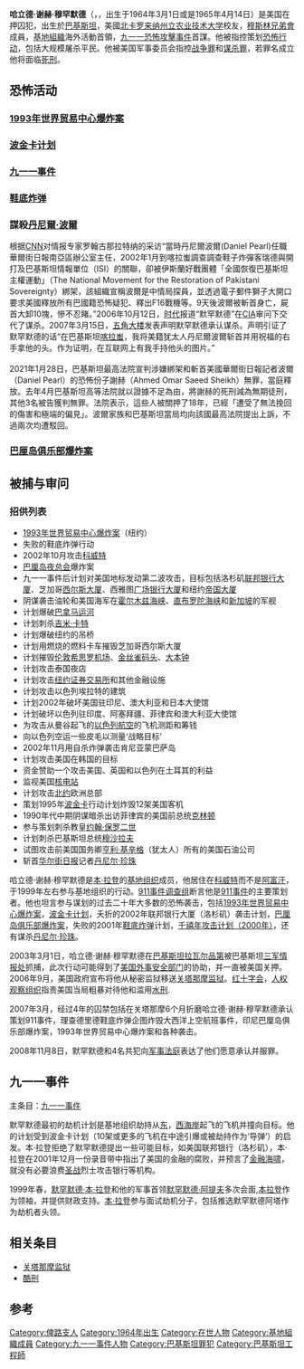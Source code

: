 {{expand language|1=en|page=Khalid Sheikh Mohammed|time=2019-09-01T11:47:10+00:00}}
{{Infobox War on Terror detainee
| name        = 哈立德·谢赫·穆罕默德<br>{{lang-ar|خالد شيخ محمد}}<br>{{lang-en|Khalid Sheikh Mohammed}}
| image       = File:Khalid Shaikh Mohammed after capture.jpg
| image_size  = frameless
| caption     = 哈立德·谢赫·穆罕默德关押在[[关塔那摩监狱|关塔那摩监狱]]，摄于2009年7月。
| birth_date  = {{birth date and age|mf=yes|1964|3|1}}或<br>{{birth date and age|mf=yes|1965|4|14}}<ref name=biography.com>{{cite web |url=http://www.biography.com/articles/Khalid-Sheikh-Mohammed-241188 |title=Khalid Sheikh Mohammed Biography - Facts, Birthday, Life Story |publisher=[[The_Biography_Channel|The Biography Channel]] |accessdate=2012-02-14 |archive-date=2010-08-31 |archive-url=https://web.archive.org/web/20100831082440/http://www.biography.com/articles/Khalid-Sheikh-Mohammed-241188 |dead-url=no }}</ref>
| birth_place = {{PAK}}[[俾路支省|俾路支省]]<ref name=NYTimesGuantanamoDocketISN10024>{{cite news
| url = http://projects.nytimes.com/guantanamo/detainees/10024-khalid-shaikh-mohammed
| title = Guantanamo Docket: Khalid Shaikh Mohammed
| publisher = The New York Times
| date = 2008-11-03
| author = [[Margot_Williams|Margot Williams]]
| accessdate = 
| archive-date = 2014-07-16
| archive-url = https://web.archive.org/web/20140716043406/http://projects.nytimes.com/guantanamo/detainees/10024-khalid-shaikh-mohammed
| dead-url = yes
}}</ref><ref name=HRW>{{cite web

|title=Khalid Sheikh Mohammed

|url=http://www.hrw.org/news/2012/10/26/khalid-sheikh-mohammed

|publisher=[[Human_Rights_Watch|Human Rights Watch]]

|accessdate=2014-08-17

|archive-date=2014-10-28

|archive-url=https://web.archive.org/web/20141028152334/http://www.hrw.org/news/2012/10/26/khalid-sheikh-mohammed

|dead-url=no

}}</ref>或<br>{{KUW}}[[科威特市|科威特市]]<ref name="BBC_16_March_2007">{{cite news|date = 16 March 2007 <!-- 09:25 GMT-->|url = http://news.bbc.co.uk/2/hi/south_asia/2811855.stm|title = Profile: Al-Qaeda 'kingpin'|publisher = BBC|accessdate = 2007-08-28|archive-date = 2003-04-02|archive-url = https://web.archive.org/web/20030402203430/http://news.bbc.co.uk/2/hi/south_asia/2811855.stm|dead-url = no}}</ref><ref name=NNDB>{{cite web|url=http://www.nndb.com/people/429/000027348/|title=Khalid Shaikh Mohammed|work=[[NNDB|NNDB]]|accessdate=23 February 2012|archive-date=2014-07-02|archive-url=https://web.archive.org/web/20140702022051/http://www.nndb.com/people/429/000027348/|dead-url=no}}</ref><ref name=GlobalSecurity.org>{{cite web|url=http://www.globalsecurity.org/security/profiles/khalid_shaikh_mohammed.htm|title=Khalid Shaikh Mohammed|work=GlobalSecurity.org|accessdate=23 February 2012|archive-date=2014-09-15|archive-url=https://web.archive.org/web/20140915233211/http://www.globalsecurity.org/security/profiles/khalid_shaikh_mohammed.htm|dead-url=no}}</ref>
| date_of_arrest      = March 1, 2003
| place_of_arrest     = [[Rawalpindi|Rawalpindi]], [[Pakistan|Pakistan]]
| arresting_authority = Joint team of [[Central_Intelligence_Agency|CIA]] and [[Inter-Services_Intelligence|ISI]]
| citizenship         = {{BIH}}<ref>{{cite web |url=http://www.adnkronos.com/AKI/English/Security/?id=3.0.2928330465 |title=Bosnia: Senior Al-Qaeda figure granted citizenship, says report - Adnkronos Security |publisher=Adnkronos.com |date=2003-04-07 |accessdate=2012-07-17 |archive-date=2012-09-25 |archive-url=https://web.archive.org/web/20120925034318/http://www.adnkronos.com/AKI/English/Security/?id=3.0.2928330465 |dead-url=no }}</ref><br>{{PAK}}<ref name=biography.com/><ref name=NYTimesGuantanamoDocketISN10024/><ref name=HRW/><br>{{KUW}}<ref name=NNDB/><ref name=GlobalSecurity.org/>
| detained_at         = [[CIA|CIA]] [[black_sites|black sites]]; [[Guantanamo_Bay_detention_camp|Guantanamo]]
| id_number           = 10024
| charge              = [[Terrorism|Terrorism]], [[Conspiracy_(crime)|conspiracy]]
| penalty             = 
| status              = Awaiting prosecution
}}

'''哈立德·谢赫·穆罕默德'''（{{lang-ar|خالد شيخ محمد}}，{{lang-en|Khalid Sheikh Mohammed}}，出生于1964年3月1日或是1965年4月14日）是美国在押囚犯，出生於[[巴基斯坦|巴基斯坦]]，美國[[北卡罗来纳州立农业技术大学|北卡罗来纳州立农业技术大学]]校友，[[穆斯林兄弟會|穆斯林兄弟會]]成員，[[基地組織|基地組織]]海外活動首領，[[九一一恐怖攻擊事件|九一一恐怖攻擊事件]]首謀。他被指控策划[[恐怖行动|恐怖行动]]，包括大规模屠杀平民。他被美国军事委员会指控[[战争罪|战争罪]]和[[谋杀罪|谋杀罪]]，若罪名成立他将面临[[死刑|死刑]]。

<!-- 2014-8-6 隐藏
== 早年生活 ==
=== 菲律宾1994-1995 ===
===波斯尼亚1995===
=== 避难卡塔尔 ===
-->

== 恐怖活动 ==
=== [[1993年世界贸易中心爆炸案|1993年世界贸易中心爆炸案]] ===
===[[波金卡计划|波金卡计划]]===
=== [[九一一事件|九一一事件]] ===
===[[鞋底炸弹|鞋底炸弹]]===
=== 謀殺[[丹尼爾·波爾|丹尼爾·波爾]] ===
根据[[CNN|CNN]]对情报专家罗翰古那拉特纳的采访“當時丹尼爾波爾(Daniel Pearl)任職華爾街日報南亞區辦公室主任，2002年1月到喀拉蚩調查調查鞋子炸彈客瑞德與開打及巴基斯坦情報單位（ISI）的關聯，卻被伊斯蘭好戰團體「全國恢復巴基斯坦主權運動」（The National Movement for the Restoration of Pakistani Sovereignty）綁架，該組織宣稱波爾是中情局探員，並透過電子郵件獅子大開口要求美國釋放所有巴國籍恐怖疑犯、釋出F16戰機等。9天後波爾被斬首身亡，屍首大卸10塊，慘不忍睹。”2006年10月12日，[[时代|时代]]报道“默罕默德”在[[CIA|CIA]]审问下交代了谋杀。2007年3月15日，[[五角大楼|五角大楼]]发表声明默罕默德承认谋杀。声明引证了默罕默德的话“在巴基斯坦[[喀拉蚩|喀拉蚩]]，我将美籍犹太人丹尼爾波爾斩首并用祝福的右手拿他的头。作为证明，在互联网上有我手持他头的图片。”<br>
<br>
2021年1月28日，巴基斯坦最高法院宣判涉嫌綁架和斬首美國華爾街日報記者波爾（Daniel Pearl）的恐怖份子謝赫（Ahmed Omar Saeed Sheikh）無罪，當庭釋放。去年4月巴基斯坦高等法院就以證據不足為由，將謝赫的死刑減為無期徒刑，其他3名被告獲判無罪。法院表示，這些人被關押了18年，已經「遭受了無法挽回的傷害和極端的偏見」。波爾家族和巴基斯坦當局均向該國最高法院提出上訴，不過兩次均遭駁回。

=== [[巴厘岛俱乐部爆炸案|巴厘岛俱乐部爆炸案]] ===
== 被捕与审问 ==

===招供列表===
* [[1993年世界贸易中心爆炸案|1993年世界贸易中心爆炸案]]（纽约）
* 失败的鞋底炸弹行动
* 2002年10月攻击[[科威特|科威特]]
* [[巴厘岛|巴厘岛]][[夜总会|夜总会]]爆炸案
* 九一一事件后计划对美国地标发动第二波攻击，目标包括洛杉矶[[联邦银行大厦|联邦银行大厦]]、芝加哥[[西尔斯大厦|西尔斯大厦]]、西雅图[[广场银行大厦|广场银行大厦]]和纽约[[帝国大厦|帝国大厦]]
* 阴谋袭击油轮和美国海军在[[霍尔木兹海峡|霍尔木兹海峡]]、[[直布罗陀海峡|直布罗陀海峡]]和[[新加坡|新加坡]]的军舰
* 计划爆破[[巴拿马运河|巴拿马运河]]
* 计划刺杀[[吉米·卡特|吉米·卡特]]
* 计划爆破纽约的吊桥
* 计划用燃烧的燃料卡车摧毁芝加哥西尔斯大厦
* 计划摧毁[[伦敦希思罗机场|伦敦希思罗机场]]、[[金丝雀码头|金丝雀码头]]、[[大本钟|大本钟]]
* 计划攻击泰国夜店
* 计划攻击[[纽约证券交易所|纽约证券交易所]]和其他金融设施
* 计划攻击以色列埃拉特的建筑
* 计划2002年破坏美国驻印尼、澳大利亚和日本大使馆
* 计划破坏以色列驻印度、阿塞拜疆、菲律宾和澳大利亚大使馆
* 为攻击从曼谷起飞的[[以色列航空|以色列航空]]的飞机测距和筹钱
* 向以色列空运一些皮毛以测量‘战略目标’
* 2002年11月用自杀炸弹袭击肯尼亚蒙巴萨岛
* 计划攻击美国在韩国的目标
* 资金赞助一个攻击美国、英国和以色列在土耳其的利益
* 监视美国[[核电站|核电站]]
* 计划攻击[[北约|北约]]欧洲总部
* 策划1995年[[波金卡|波金卡]]行动计划炸毁12架美国客机
* 1990年代中期阴谋暗杀出访菲律宾的美国前总统[[比尔·克林顿|克林顿]]
* 参与策划刺杀教皇[[约翰·保罗二世|约翰·保罗二世]]
* 计划刺杀巴基斯坦总统[[穆沙拉夫|穆沙拉夫]]
* 试图攻击前美国国务卿[[亨利·基辛格|亨利·基辛格]]（犹太人）所有的美国石油公司
* 斩首[[华尔街日报|华尔街日报]]记者[[丹尼尔·珍珠|丹尼尔·珍珠]]
哈立德·谢赫·穆罕默德是[[本·拉登|本·拉登]]的[[基地组织|基地组织]]成员，他居住在[[科威特|科威特]]而不是[[阿富汗|阿富汗]]，于1999年左右参与基地组织的行动。[[911事件调查组|911事件调查组]]断言他是[[911事件|911事件]]的主要策划者。他也坦言参与谋划的过去二十年大多数的恐怖袭击，包括[[1993年世界贸易中心爆炸案|1993年世界贸易中心爆炸案]]，[[波金卡计划|波金卡计划]]，夭折的2002年联邦银行大厦（洛杉矶）袭击计划，[[巴厘岛俱乐部爆炸案|巴厘岛俱乐部爆炸案]]，失败的2001年[[鞋底炸弹|鞋底炸弹]]计划，[[千禧年攻击计划（2000年）|千禧年攻击计划（2000年）]]，还有谋杀[[丹尼尔·珍珠|丹尼尔·珍珠]]。

2003年3月1日，哈立德·谢赫·穆罕默德在[[巴基斯坦|巴基斯坦]][[拉瓦尔品第|拉瓦尔品第]]被巴基斯坦[[三军情报处|三军情报处]]抓捕，此次行动可能得到了[[美国外事安全部门|美国外事安全部门]]的协助，并一直被美国关押。2006年9月，美国政府宣布将他从秘密监狱移送[[关塔那摩监狱|关塔那摩监狱]]。[[红十字会|红十字会]]，[[人权观察组织|人权观察组织]]指责美国当局粗暴对待他和滥用[[水刑|水刑]].

2007年3月，经过4年的囚禁包括在关塔那摩6个月折磨哈立德·谢赫·穆罕默德承认策划911事件，理查德里德鞋底炸弹企图炸毁大西洋上空航班事件，印尼巴厘岛俱乐部爆炸案，1993年世界贸易中心爆炸案和各种袭击。

2008年11月8日，默罕默德和4名共犯向[[军事法庭|军事法庭]]表达了他们愿意承认并服罪。

== 九一一事件 ==
主条目：[[九一一袭击事件|九一一事件]]

默罕默德最初的劫机计划是基地组织劫持从[[美国东岸|东]]，[[美国西海岸|西海岸]]起飞的飞机并撞向目标。他的计划受到波金卡计划（10架或更多的飞机在中途引爆或被劫持作为‘导弹’）的启发。本·拉登拒绝了默罕默德提出一些可能目标，如美国联邦银行（洛杉矶），本·拉登在2001年12月一份录音带中指出了美国的金融的腐败，并预言了[[金融海啸|金融海啸]]，就没有必要浪费[[圣战|圣战]]烈士攻击银行等机构。

1999年春，[[本·拉登|默罕默德·本·拉登]]和他的军事首领[[默罕默德·阿提夫|默罕默德·阿提夫]]多次会面,[[本拉登|本拉登]]作为领袖，并提供财政支持。[[本·拉登|本·拉登]]参与面试劫机分子，包括推选默罕默德阿塔作为劫机者头领。

== 相关条目 ==
* [[关塔那摩监狱|关塔那摩监狱]]
* [[酷刑|酷刑]]
== 参考 ==
{{reflist}}

{{Authority control}}
{{DEFAULTSORT:Mohammed, Khalid Sheikh}}
[[Category:俾路支人|Category:俾路支人]]
[[Category:1964年出生|Category:1964年出生]]
[[Category:在世人物|Category:在世人物]]
[[Category:基地組織成員|Category:基地組織成員]]
[[Category:九一一事件人物|Category:九一一事件人物]]
[[Category:巴基斯坦罪犯|Category:巴基斯坦罪犯]]
[[Category:巴基斯坦工程師|Category:巴基斯坦工程師]]